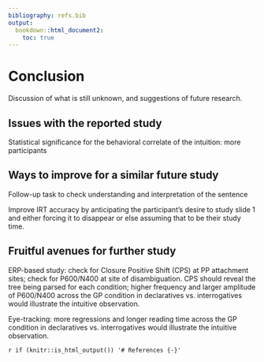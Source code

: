 ```yaml
---
bibliography: refs.bib
output: 
  bookdown::html_document2: 
    toc: true
---
```

# Conclusion
Discussion of what is still unknown, and suggestions of future research.

## Issues with the reported study
Statistical significance for the behavioral correlate of the intuition: more participants

## Ways to improve for a similar future study

Follow-up task to check understanding and interpretation of the sentence

Improve IRT accuracy by anticipating the participant’s desire to study slide 1 and either forcing it to disappear or else assuming that to be their study time.

## Fruitful avenues for further study

ERP-based study: check for Closure Positive Shift (CPS) at PP attachment sites; check for P600/N400 at site of disambiguation. CPS should reveal the tree being parsed for each condition; higher frequency and larger amplitude of P600/N400 across the GP condition in declaratives vs. interrogatives would illustrate the intuitive observation.

Eye-tracking: more regressions and longer reading time across the GP condition in declaratives vs. interrogatives would illustrate the intuitive observation.

`r if (knitr::is_html_output()) '# References {-}'`

